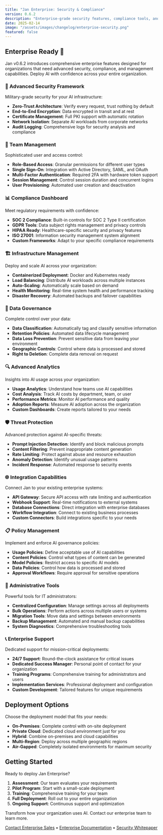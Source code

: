 ```yaml
---
title: "Jan Enterprise: Security & Compliance"
version: 0.6.2
description: "Enterprise-grade security features, compliance tools, and team management capabilities"
date: 2025-02-14
image: "/assets/images/changelog/enterprise-security.png"
featured: false
---
```


## Enterprise Ready 🏢

Jan v0.6.2 introduces comprehensive enterprise features designed for organizations that need advanced security, compliance, and management capabilities. Deploy AI with confidence across your entire organization.

### 🔐 Advanced Security Framework

Military-grade security for your AI infrastructure:
- **Zero-Trust Architecture**: Verify every request, trust nothing by default
- **End-to-End Encryption**: Data encrypted in transit and at rest
- **Certificate Management**: Full PKI support with automatic rotation
- **Network Isolation**: Separate AI workloads from corporate networks  
- **Audit Logging**: Comprehensive logs for security analysis and compliance

### 👥 Team Management

Sophisticated user and access control:
- **Role-Based Access**: Granular permissions for different user types
- **Single Sign-On**: Integration with Active Directory, SAML, and OAuth
- **Multi-Factor Authentication**: Required 2FA with hardware token support
- **Session Management**: Control session duration and concurrent logins
- **User Provisioning**: Automated user creation and deactivation

### 📊 Compliance Dashboard

Meet regulatory requirements with confidence:
- **SOC 2 Compliance**: Built-in controls for SOC 2 Type II certification
- **GDPR Tools**: Data subject rights management and privacy controls
- **HIPAA Ready**: Healthcare-specific security and privacy features
- **ISO 27001**: Information security management system alignment
- **Custom Frameworks**: Adapt to your specific compliance requirements

### 🏗️ Infrastructure Management

Deploy and scale AI across your organization:
- **Containerized Deployment**: Docker and Kubernetes ready
- **Load Balancing**: Distribute AI workloads across multiple instances
- **Auto-Scaling**: Automatically scale based on demand
- **Health Monitoring**: Real-time system health and performance tracking
- **Disaster Recovery**: Automated backups and failover capabilities

### 🎯 Data Governance

Complete control over your data:
- **Data Classification**: Automatically tag and classify sensitive information
- **Retention Policies**: Automated data lifecycle management
- **Data Loss Prevention**: Prevent sensitive data from leaving your environment
- **Geographic Controls**: Control where data is processed and stored
- **Right to Deletion**: Complete data removal on request

### 🔍 Advanced Analytics

Insights into AI usage across your organization:
- **Usage Analytics**: Understand how teams use AI capabilities
- **Cost Analysis**: Track AI costs by department, team, or user
- **Performance Metrics**: Monitor AI performance and quality
- **Adoption Reports**: Measure AI adoption across the organization
- **Custom Dashboards**: Create reports tailored to your needs

### 🛡️ Threat Protection

Advanced protection against AI-specific threats:
- **Prompt Injection Detection**: Identify and block malicious prompts
- **Content Filtering**: Prevent inappropriate content generation
- **Rate Limiting**: Protect against abuse and resource exhaustion
- **Anomaly Detection**: Identify unusual usage patterns
- **Incident Response**: Automated response to security events

### 🌐 Integration Capabilities

Connect Jan to your existing enterprise systems:
- **API Gateway**: Secure API access with rate limiting and authentication
- **Webhook Support**: Real-time notifications to external systems
- **Database Connections**: Direct integration with enterprise databases
- **Workflow Integration**: Connect to existing business processes
- **Custom Connectors**: Build integrations specific to your needs

### 📋 Policy Management

Implement and enforce AI governance policies:
- **Usage Policies**: Define acceptable use of AI capabilities
- **Content Policies**: Control what types of content can be generated
- **Model Policies**: Restrict access to specific AI models
- **Data Policies**: Control how data is processed and stored
- **Approval Workflows**: Require approval for sensitive operations

### 🔧 Administrative Tools

Powerful tools for IT administrators:
- **Centralized Configuration**: Manage settings across all deployments
- **Bulk Operations**: Perform actions across multiple users or systems
- **Migration Tools**: Move data and settings between environments
- **Backup Management**: Automated and manual backup capabilities
- **System Diagnostics**: Comprehensive troubleshooting tools

### 📞 Enterprise Support

Dedicated support for mission-critical deployments:
- **24/7 Support**: Round-the-clock assistance for critical issues
- **Dedicated Success Manager**: Personal point of contact for your organization
- **Training Programs**: Comprehensive training for administrators and users
- **Implementation Services**: Professional deployment and configuration
- **Custom Development**: Tailored features for unique requirements

## Deployment Options

Choose the deployment model that fits your needs:
- **On-Premises**: Complete control with on-site deployment
- **Private Cloud**: Dedicated cloud environment just for you  
- **Hybrid**: Combine on-premises and cloud capabilities
- **Multi-Region**: Deploy across multiple geographic regions
- **Air-Gapped**: Completely isolated environments for maximum security

## Getting Started

Ready to deploy Jan Enterprise?

1. **Assessment**: Our team evaluates your requirements
2. **Pilot Program**: Start with a small-scale deployment
3. **Training**: Comprehensive training for your team
4. **Full Deployment**: Roll out to your entire organization
5. **Ongoing Support**: Continuous support and optimization

Transform how your organization uses AI. Contact our enterprise team to learn more.

[Contact Enterprise Sales](mailto:enterprise@jan.ai) • [Enterprise Documentation](/docs/enterprise) • [Security Whitepaper](/security-whitepaper)